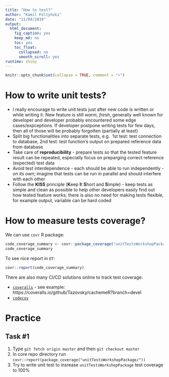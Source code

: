 ```yaml
---
title: "How to test?"
author: "Kamil Foltyński"
date: "11/04/2019"
output:
  html_document:
    fig_caption: yes
    keep_md: no
    toc: yes
    toc_float:
      collapsed: no
      smooth_scroll: yes
runtime: shiny
---
```


```r
knitr::opts_chunk$set(collapse = TRUE, comment = ">")
```

# How to write unit tests?

* I really encourage to write unit tests just after new code is written or while writing it. 
New feature is still _warm_, _fresh_, generally well known for developer 
and developer probably encountered some edge cases/expceptions. If developer postpone writing tests for few days, 
then all of those will be probably forgotten (partially at least) 
* Split big functionalities into separate tests, e.g. 
1st test: test connection to database, 
2nd test: test function's output on prepared reference data from database
* Take care of **reproducibility** - prepare tests so that the tested feature result can be repeated, 
especially focus on preparging correct reference (expected) test data
* Avoid test interdependence - each should be able to run independently - _on its own_; 
imagine that tests can be run in parallel and should interfere with each other
* Follow the **KISS** principle (**K**eep **I**t **S**hort and **S**imple) - keep tests as simple and clean as possible 
to help other developers easily find out how tested feature works; there is also no need for making tests flexible, for example output, variable can be hard coded

# How to measure tests coverage?

We can use `covr` R package:

```r
code_coverage_summary <- covr::package_coverage("unitTestsWorkshopPackage/")
code_coverage_summary
```

To see nice report in `DT`:


```r
covr::report(code_coverage_summary)
```

There are also many CI/CD solutions online to track test coverage:

* [`coveralls`](https://coveralls.io) - see example: https://coveralls.io/github/Tazovsky/cachemeR?branch=devel
* [`codecov`](https://codecov.io)

# Practice 

## Task #1

1. Type `git fetch origin master` and then `git checkout master`
2. In core repo directory run `covr::report(package_coverage("unitTestsWorkshopPackage/"))`
3. Try to write unit test to insrease `unitTestsWorkshopPackage` test coverage to 100%
